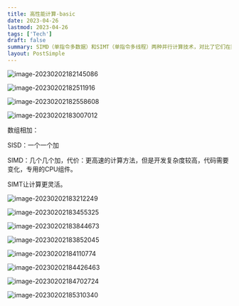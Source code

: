 ```yaml
---
title: 高性能计算-basic
date: 2023-04-26
lastmod: 2023-04-26
tags: ['Tech']
draft: false
summary: SIMD（单指令多数据）和SIMT（单指令多线程）两种并行计算技术，对比了它们在数组相加等任务中的应用和优缺点。文章还讨论了SIMD和SIMT在GPU架构中的实现，以及它们在提高计算效率和灵活性方面的作用。最后，文章探讨了这些技术在深度学习等领域的应用前景。
layout: PostSimple
---
```


![image-20230202182145086](https://tz-1256822507.cos.ap-hongkong.myqcloud.com/typora/image-20230202182145086.png)

![image-20230202182511916](https://tz-1256822507.cos.ap-hongkong.myqcloud.com/typora/image-20230202182511916.png)

![image-20230202182558608](https://tz-1256822507.cos.ap-hongkong.myqcloud.com/typora/image-20230202182558608.png)

![image-20230202183007012](https://tz-1256822507.cos.ap-hongkong.myqcloud.com/typora/image-20230202183007012.png)

数组相加：

SISD：一个一个加

SIMD：几个几个加，代价：更高速的计算方法，但是开发复杂度较高，代码需要变化，专用的CPU组件。

SIMT让计算更灵活。

![image-20230202183212249](https://tz-1256822507.cos.ap-hongkong.myqcloud.com/typora/image-20230202183212249.png)

![image-20230202183455325](https://tz-1256822507.cos.ap-hongkong.myqcloud.com/typora/image-20230202183455325.png)

![image-20230202183844673](https://tz-1256822507.cos.ap-hongkong.myqcloud.com/typora/image-20230202183844673.png)

![image-20230202183852045](https://tz-1256822507.cos.ap-hongkong.myqcloud.com/typora/image-20230202183852045.png)

![image-20230202184110774](https://tz-1256822507.cos.ap-hongkong.myqcloud.com/typora/image-20230202184110774.png)

![image-20230202184426463](https://tz-1256822507.cos.ap-hongkong.myqcloud.com/typora/image-20230202184426463.png)

![image-20230202184702724](https://tz-1256822507.cos.ap-hongkong.myqcloud.com/typora/image-20230202184702724.png)

![image-20230202185310340](https://tz-1256822507.cos.ap-hongkong.myqcloud.com/typora/image-20230202185310340.png)
